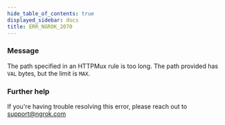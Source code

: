 ```yaml
---
hide_table_of_contents: true
displayed_sidebar: docs
title: ERR_NGROK_2070
---
```


### Message

The path specified in an HTTPMux rule is too long. The path provided has `VAL` bytes, but the limit is `MAX`.

### Further help

If you're having trouble resolving this error, please reach out to [support@ngrok.com](mailto:support@ngrok.com?subject=Help%20with%20ERR_NGROK_2070)
